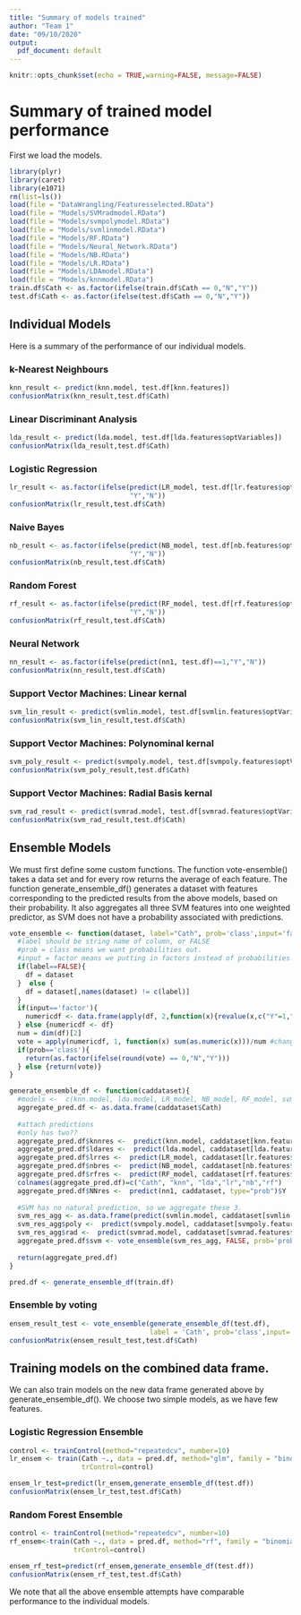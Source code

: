 ```yaml
---
title: "Summary of models trained"
author: "Team 1"
date: "09/10/2020"
output:
  pdf_document: default
---
```


```r
knitr::opts_chunk$set(echo = TRUE,warning=FALSE, message=FALSE)
```

# Summary of trained model performance
First we load the models.
```r

library(plyr)
library(caret)
library(e1071)
rm(list=ls())
load(file = "DataWrangling/Featuresselected.RData")
load(file = "Models/SVMradmodel.RData")
load(file = "Models/svmpolymodel.RData")
load(file = "Models/svmlinmodel.RData")
load(file = "Models/RF.RData")
load(file = "Models/Neural_Network.RData")
load(file = "Models/NB.RData")
load(file = "Models/LR.RData")
load(file = "Models/LDAmodel.RData")
load(file = "Models/knnmodel.RData")
train.df$Cath <- as.factor(ifelse(train.df$Cath == 0,"N","Y"))
test.df$Cath <- as.factor(ifelse(test.df$Cath == 0,"N","Y"))
```

## Individual Models

Here is a summary of the performance of our individual models.

### k-Nearest Neighbours
```r
knn_result <- predict(knn.model, test.df[knn.features])
confusionMatrix(knn_result,test.df$Cath)
```
### Linear Discriminant Analysis
```r
lda_result <- predict(lda.model, test.df[lda.features$optVariables])
confusionMatrix(lda_result,test.df$Cath)
```

### Logistic Regression
```r
lr_result <- as.factor(ifelse(predict(LR_model, test.df[lr.features$optVariables])==1,
                              "Y","N"))
confusionMatrix(lr_result,test.df$Cath)
```

### Naive Bayes
```r
nb_result <- as.factor(ifelse(predict(NB_model, test.df[nb.features$optVariables])==1,
                              "Y","N"))
confusionMatrix(nb_result,test.df$Cath)
```

### Random Forest
```r
rf_result <- as.factor(ifelse(predict(RF_model, test.df[rf.features$optVariables])==1,
                              "Y","N"))
confusionMatrix(rf_result,test.df$Cath)
```

### Neural Network
```r
nn_result <- as.factor(ifelse(predict(nn1, test.df)==1,"Y","N"))
confusionMatrix(nn_result,test.df$Cath)
```

### Support Vector Machines: Linear kernal
```r
svm_lin_result <- predict(svmlin.model, test.df[svmlin.features$optVariables])
confusionMatrix(svm_lin_result,test.df$Cath)
```

### Support Vector Machines: Polynominal kernal
```r
svm_poly_result <- predict(svmpoly.model, test.df[svmpoly.features$optVariables])
confusionMatrix(svm_poly_result,test.df$Cath)
```

### Support Vector Machines: Radial Basis kernal
```r
svm_rad_result <- predict(svmrad.model, test.df[svmrad.features$optVariables])
confusionMatrix(svm_rad_result,test.df$Cath)
```

## Ensemble Models
We must first define some custom functions. The function vote-ensemble() takes a data set and for every row returns the average of each feature. The function generate_ensemble_df() generates a dataset with features corresponding to the predicted results from the above models, based on their probability. It also aggregates all three SVM features into one weighted predictor, as SVM does not have a probability associated with predictions.
```r
vote_ensemble <- function(dataset, label="Cath", prob='class',input='factor'){
  #label should be string name of column, or FALSE
  #prob = class means we want probabilities out.
  #input = factor means we putting in factors instead of probabilities.
  if(label==FALSE){
    df = dataset
  }  else {
    df = dataset[,names(dataset) != c(label)]
  }
  if(input=='factor'){
    numericdf <- data.frame(apply(df, 2,function(x){revalue(x,c("Y"=1,"N"=0),warn_missing = FALSE)}))
  } else {numericdf <- df}
  num = dim(df)[2]
  vote = apply(numericdf, 1, function(x) sum(as.numeric(x)))/num #change the sum formula here for weignting. Can dot product with weight vector.
  if(prob=='class'){
    return(as.factor(ifelse(round(vote) == 0,"N","Y")))
  } else {return(vote)}
}

generate_ensemble_df <- function(caddataset){
  #models <-  c(knn.model, lda.model, LR_model, NB_model, RF_model, svmlin.model, svmpoly.model, svmrad.model, nn1) this is some fucked up thing
  aggregate_pred.df <- as.data.frame(caddataset$Cath)
  
  #attach predictions
  #only has two??
  aggregate_pred.df$knnres <-  predict(knn.model, caddataset[knn.features], type="prob")$Y
  aggregate_pred.df$ldares <-  predict(lda.model, caddataset[lda.features$optVariables], type="prob")$Y
  aggregate_pred.df$lrres <-  predict(LR_model, caddataset[lr.features$optVariables], type="prob")[,2]
  aggregate_pred.df$nbres <-  predict(NB_model, caddataset[nb.features$optVariables], type="prob")[,2]
  aggregate_pred.df$rfres <-  predict(RF_model, caddataset[rf.features$optVariables], type="prob")[,2]
  colnames(aggregate_pred.df)=c("Cath", "knn", "lda","lr","nb","rf")
  aggregate_pred.df$NNres <-  predict(nn1, caddataset, type="prob")$Y
  
  #SVM has no natural prediction, so we aggregate these 3.
  svm_res_agg <- as.data.frame(predict(svmlin.model, caddataset[svmlin.features$optVariables]))
  svm_res_agg$poly <-  predict(svmpoly.model, caddataset[svmpoly.features$optVariables])
  svm_res_agg$rad <-  predict(svmrad.model, caddataset[svmrad.features$optVariables])
  aggregate_pred.df$svm <- vote_ensemble(svm_res_agg, FALSE, prob='prob',input='factor')
  
  return(aggregate_pred.df)
}
```
```r
pred.df <- generate_ensemble_df(train.df)
```

### Ensemble by voting
```r
ensem_result_test <- vote_ensemble(generate_ensemble_df(test.df),
                                   label = 'Cath', prob='class',input='prob')
confusionMatrix(ensem_result_test,test.df$Cath)
```
## Training models on the combined data frame.
We can also train models on the new data frame generated above by generate_ensemble_df(). We choose two simple models, as we have few features.

### Logistic Regression Ensemble
```r
control <- trainControl(method="repeatedcv", number=10)
lr_ensem <- train(Cath ~., data = pred.df, method="glm", family = "binomial",
                  trControl=control)

ensem_lr_test=predict(lr_ensem,generate_ensemble_df(test.df))
confusionMatrix(ensem_lr_test,test.df$Cath)
```

### Random Forest Ensemble
```r
control <- trainControl(method="repeatedcv", number=10)
rf_ensem<-train(Cath ~., data = pred.df, method="rf", family = "binomial",
                trControl=control)

ensem_rf_test=predict(rf_ensem,generate_ensemble_df(test.df))
confusionMatrix(ensem_rf_test,test.df$Cath)
```

We note that all the above ensemble attempts have comparable performance to the individual models.